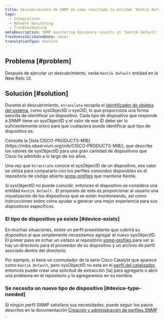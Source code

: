 ```yaml
---
title: Descubrimiento de SNMP da como resultado la entidad 'Kentik Default'
tags:
  - Integrations
  - Network monitoring
  - Troubleshooting
metaDescription: SNMP monitoring discovery results in 'Kentik Default' entities in the New Relic UI.
freshnessValidatedDate: never
translationType: machine
---
```


## Problema [#problem]

Después de ejecutar un descubrimiento, verás `Kentik Default` entidad en la New Relic UI.

## Solución [#solution]

Durante el descubrimiento, `ktranslate` recopila el [identificador de objetos del sistema](http://oid-info.com/get/1.3.6.1.2.1.1.2), como sysObjectID o sysOID, lo que proporciona una forma sencilla de identificar un dispositivo. Cada tipo de dispositivo que responde a SNMP tiene un sysObjectID y el valor de ese ID debe ser lo suficientemente único para que cualquiera pueda identificar qué tipo de dispositivo es.

<Callout variant="tip">
  Consulte la [lista CISCO-PRODUCTS-MIB](https://mibs.observium.org/mib/CISCO-PRODUCTS-MIB/), que describe los valores de sysObjectID para una gran cantidad de dispositivos que Cisco ha admitido a lo largo de los años.
</Callout>

Una vez que `ktranslate` conoce el sysObjectID de un dispositivo, ese valor se utiliza para compararlo con los perfiles conocidos disponibles en el repositorio de código abierto [snmp-profiles](https://github.com/kentik/snmp-profiles) que mantiene Kentik.

Si sysObjectID no puede coincidir, entonces el dispositivo se considera una entidad `Kentik Default` . El propósito de esto es proporcionar al usuario una visualización de los dispositivos que se están monitoreando, así como instrucciones sobre cómo ayudar a generar una mejor experiencia para sus dispositivos específicos.

### El tipo de dispositivo ya existe [#device-exists]

En muchas situaciones, existe un perfil preexistente que cubrirá su dispositivo al que simplemente necesitamos agregar el nuevo sysObjectID. El primer paso es echar un vistazo al repositorio [snmp-profiles](https://github.com/kentik/snmp-profiles/tree/main/profiles/kentik_snmp) para ver si hay un directorio para el proveedor de su dispositivo y un archivo de perfil asociado dentro del directorio.

Por ejemplo, si tiene un conmutador de la serie Cisco Catalyst que aparece como `Kentik Default`, pero sysObjectID no está en el [perfil del catalizador](https://github.com/kentik/snmp-profiles/blob/main/profiles/kentik_snmp/cisco/cisco-catalyst.yml), entonces puede crear una solicitud de extracción \[la] para agregarlo o abrir una problema en el repositorio y lo agregaremos en su nombre.

### Se necesita un nuevo tipo de dispositivo [#device-type-needed]

Si ningún perfil SNMP satisface sus necesidades, puede seguir los pasos descritos en la documentación [Creación y administración de perfiles SNMP](/docs/network-performance-monitoring/advanced/snmp-profiles) .